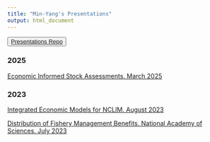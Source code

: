```yaml
---
title: "Min-Yang's Presentations"
output: html_document
---
```


 <!-- ADD LINKS BELOW, note, using the RMD link syntax will open the presentation in the same tab, which is annoying. Use the html with the "_blank" to fix that behavior -->
 
<button>
    <a href="https://github.com/mle2718/presentations"> Presentations Repo </a>
</button>
 
### 2025

<a href="https://mle2718.github.io/presentations/2025_03_24_Economic_Informed_Stock_Assessments.html" target="_blank"> Economic Informed Stock Assessments. March 2025</a>

 
 
### 2023

<a href="https://mle2718.github.io/presentations/20230807_Integrated_Economic_Models_Lee.html" target="_blank"> Integrated Economic Models for NCLIM. August 2023</a>


<a href="https://mle2718.github.io/presentations/20230717_DistributionofFisheryManagementBenefits_Lee.html" target="_blank"> Distribution of Fishery Management Benefits. National Academy of Sciences. July 2023</a>

